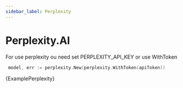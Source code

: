 ```yaml
---
sidebar_label: Perplexity
---
```



# Perplexity.AI 

For use perplexity ou need set PERPLEXITY_API_KEY or use WithToken 

   ```go
    model, err := perplexity.New(perplexity.WithToken(apiToken))
   ```

<CodeBlock language="go">{ExamplePerplexity}</CodeBlock>




